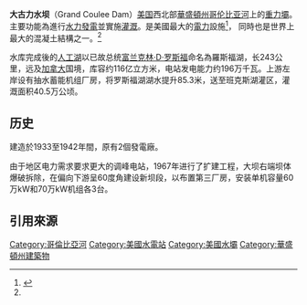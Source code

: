 {{expand|time=2009-07-09T06:38:37+00:00}}
{{Infobox dam
| name = 大古力水壩
| image = Grand Coulee Dam.jpg
| caption = 
| official_name = 
| crosses = [[哥倫比亞河|哥倫比亞河]]
| locale = [[Grant_County,_Washington|Grant]] / [[Okanogan_County,_Washington|Okanogan]] counties, near [[Coulee_Dam,_Washington|Coulee Dam]] and [[Grand_Coulee,_Washington|Grand Coulee]], [[Washington_(U.S._state)|Washington, US]]
| type = 混凝土重力壩
| status = O
| length = {{Convert|5223|ft|m|0}}
| height = {{Convert|550|ft|m|0}}
| hydraulic_head = {{Convert|380|ft|m|0}}
| width = {{Convert|500|ft|m|0}}
| crest_width = {{Convert|30|ft|m|0}}<ref name="recdim">{{cite web|title=Grand Coulee Dam Dimensions|url=http://www.usbr.gov/projects/Facility.jsp?fac_Name=Grand+Coulee+Dam&groupName=Dimensions|publisher=U.S. Bureau of Reclamation|accessdate=4 September 2010|deadurl=yes|archiveurl=https://web.archive.org/web/20110721072035/http://www.usbr.gov/projects/Facility.jsp?fac_Name=Grand+Coulee+Dam&groupName=Dimensions|archivedate=2011年7月21日}}</ref>
| volume = {{Convert|11975520|yd3|m3|0}}
| spillway_type = Service, [[floodgate|drum gate]]
| spillway_capacity = {{Convert|1000000|ft3|m3|0}}/秒
| began = 1933年7月16日
| open = 1942年6月1日
| closed = 
| cost = 水壩造價: $168 million <br>第三發電廠: $730 million 
| owner = 
| maint = [[Bureau_of_Reclamation|U.S. Bureau of Reclamation]]
| reservoir = [[Franklin_Delano_Roosevelt_Lake|Franklin Delano Roosevelt Lake]]<br />[[Banks_Lake|Banks Lake]]
| reservoir_capacity = 11,794,624,098立方米
| active_capacity = 6,396,135,097立方米
| inactive_capacity = 
| reservoir_catchment= {{Convert|74100|sqmi|km2|0}}
| reservoir_surface = {{Convert|125|sqmi|km2|0}}
| depth = 
| plant_owner = 
| plant_operator = 
| turbines = 33 <br> 27 × [[Francis_turbine|Francis turbine]]s <br> 6 × pump-generators
| installed_capacity = 6,809 [[megawatt|MW]]<ref name="us_blm1">{{cite web
  | title = Grand Coulee Dam, Bureau of Reclamation, Pacific Northwest Region
  | publisher = U.S. Bureau of Reclamation
  | url = http://www.usbr.gov/pn/grandcoulee/index.html
  | accessdate = 6 August 2009
  | archive-url = https://web.archive.org/web/20150423191953/http://www.usbr.gov/pn/grandcoulee/index.html
  | archive-date = 2015-04-23
  | dead-url = yes
  }}</ref>
| max_capacity = 7,079 MW
| annual_generation = 21 billion [[KWh|KWh]]
| conventional = 
| pumped_storage = 
| run_of_river = 
| tide = 
| com = 1941–1950(Left/Right)<br> 1975–1980（Third）<br> 1973–1984（PS）
| decom = 
| bridge_carries = 
| bridge_width = 
| bridge_clearance = 
| bridge_traffic = 
| bridge_toll = 
| bridge_id = 
| map_cue = 
| map_image = 
| map_text = 
| location_map = USA West
| location_map_text = 大壩在美國西部地圖上的位置
| location_map_width =
| lat_d = 47
| lat_m = 57
| lat_s = 21
| lat_NS = N
| long_d = 118
| long_m = 58
| long_s = 54
| long_EW = W
| coordinates_type = type:landmark
| coordinates_display= inline,title
| website = https://web.archive.org/web/20170524040953/http://www.usbr.gov/pn/grandcoulee/
| extra = 
}}

'''大古力水坝'''（Grand Coulee Dam）[[美国|美国]]西北部[[華盛頓州|華盛頓州]][[哥伦比亚河|哥伦比亚河]]上的[[重力壩|重力壩]]。主要功能為進行[[水力發電|水力發電]]並實施[[灌溉|灌溉]]。是美國最大的[[電力|電力]]設施<ref>{{cite web | title = Renewable Energy Sources: A Consumer's Guide | publisher = U.S. Department of Energy: Energy Information Administration | url = http://www.eia.doe.gov/neic/brochure/renew05/renewable.html#tab2 | accessdate = 11 November 2006 | archive-date = 2010-05-26 | archive-url = https://web.archive.org/web/20100526125352/http://www.eia.doe.gov/neic/brochure/renew05/renewable.html#tab2 | dead-url = no }}</ref>， 同時也是世界上最大的混凝土結構之一。<ref name="recdim"/>

水库完成後的[[人工湖|人工湖]]以已故总统[[富兰克林·D·罗斯福|富兰克林·D·罗斯福]]命名為羅斯福湖，长243公里，远及[[加拿大|加拿大]]国境，库容约116亿立方米，电站发电能力约196万千瓦。上游左岸设有抽水蓄能机组厂房，将罗斯福湖湖水提升85.3米，送至班克斯湖灌区，灌溉面积40.5万公顷。

==历史==
建造於1933至1942年間，原有2個發電廠。

由于地区电力需求要求更大的调峰电站，1967年进行了扩建工程，大坝右端坝体爆破拆除，在偏向下游呈60度角建设新坝段，以布置第三厂房，安装单机容量60万kW和70万kW机组各3台。
==引用來源==
{{Reflist|colwidth=30em}}

[[Category:哥倫比亞河|Category:哥倫比亞河]]
[[Category:美國水電站|Category:美國水電站]]
[[Category:美國水壩|Category:美國水壩]]
[[Category:華盛頓州建築物|Category:華盛頓州建築物]]